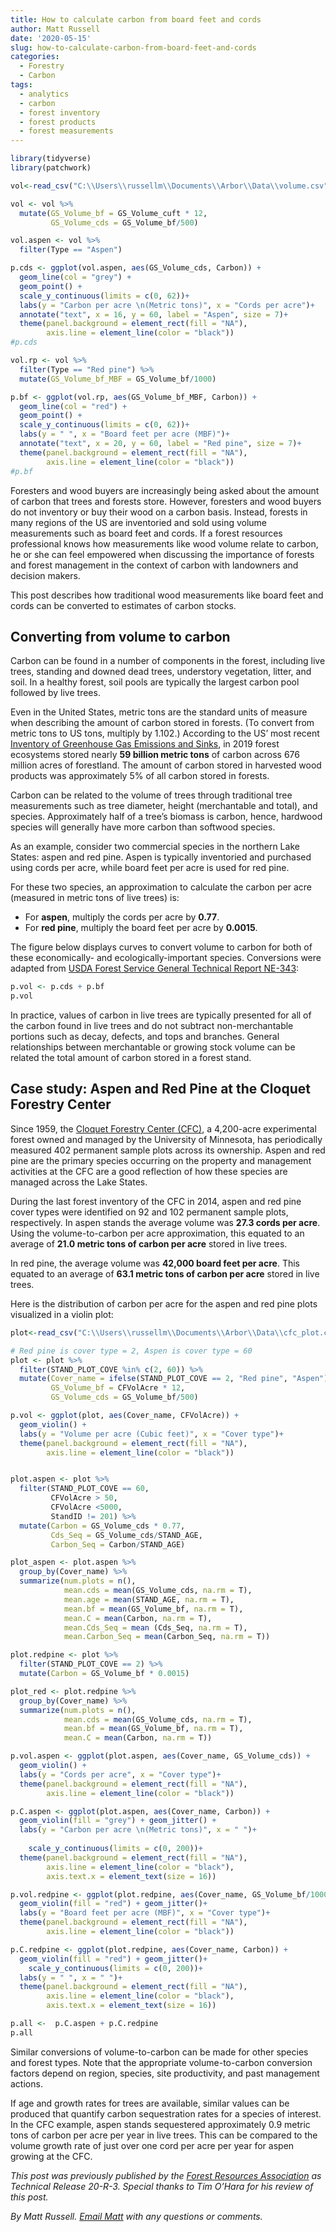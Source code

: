 ```yaml
---
title: How to calculate carbon from board feet and cords
author: Matt Russell
date: '2020-05-15'
slug: how-to-calculate-carbon-from-board-feet-and-cords
categories:
  - Forestry
  - Carbon
tags:
  - analytics
  - carbon
  - forest inventory
  - forest products
  - forest measurements
---
```



```r
library(tidyverse)
library(patchwork)
```


```r
vol<-read_csv("C:\\Users\\russellm\\Documents\\Arbor\\Data\\volume.csv")
```


```r
vol <- vol %>% 
  mutate(GS_Volume_bf = GS_Volume_cuft * 12,
         GS_Volume_cds = GS_Volume_bf/500)
```


```r
vol.aspen <- vol %>% 
  filter(Type == "Aspen")

p.cds <- ggplot(vol.aspen, aes(GS_Volume_cds, Carbon)) +
  geom_line(col = "grey") +
  geom_point() +
  scale_y_continuous(limits = c(0, 62))+
  labs(y = "Carbon per acre \n(Metric tons)", x = "Cords per acre")+
  annotate("text", x = 16, y = 60, label = "Aspen", size = 7)+
  theme(panel.background = element_rect(fill = "NA"),
        axis.line = element_line(color = "black"))
#p.cds
```

```r
vol.rp <- vol %>% 
  filter(Type == "Red pine") %>% 
  mutate(GS_Volume_bf_MBF = GS_Volume_bf/1000)

p.bf <- ggplot(vol.rp, aes(GS_Volume_bf_MBF, Carbon)) +
  geom_line(col = "red") +
  geom_point() +
  scale_y_continuous(limits = c(0, 62))+
  labs(y = " ", x = "Board feet per acre (MBF)")+
  annotate("text", x = 20, y = 60, label = "Red pine", size = 7)+
  theme(panel.background = element_rect(fill = "NA"),
        axis.line = element_line(color = "black"))
#p.bf
```

Foresters and wood buyers are increasingly being asked about the amount of carbon that trees and forests store. However, foresters and wood buyers do not inventory or buy their wood on a carbon basis. Instead, forests in many regions of the US are inventoried and sold using volume measurements such as board feet and cords. If a forest resources professional knows how measurements like wood volume relate to carbon, he or she can feel empowered when discussing the importance of forests and forest management in the context of carbon with landowners and decision makers.  

This post describes how traditional wood measurements like board feet and cords can be converted to estimates of carbon stocks. 

## Converting from volume to carbon
Carbon can be found in a number of components in the forest, including live trees, standing and downed dead trees, understory vegetation, litter, and soil.  In a healthy forest, soil pools are typically the largest carbon pool followed by live trees. 

Even in the United States, metric tons are the standard units of measure when describing the amount of carbon stored in forests. (To convert from metric tons to US tons, multiply by 1.102.) According to the US’ most recent [Inventory of Greenhouse Gas Emissions and Sinks](https://www.epa.gov/ghgemissions/inventory-us-greenhouse-gas-emissions-and-sinks-1990-2018), in 2019 forest ecosystems stored nearly **59 billion metric tons** of carbon across 676 million acres of forestland. The amount of carbon stored in harvested wood products was approximately 5% of all carbon stored in forests.

Carbon can be related to the volume of trees through traditional tree measurements such as tree diameter, height (merchantable and total), and species. Approximately half of a tree’s biomass is carbon, hence, hardwood species will generally have more carbon than softwood species. 

As an example, consider two commercial species in the northern Lake States: aspen and red pine. Aspen is typically inventoried and purchased using cords per acre, while board feet per acre is used for red pine.

For these two species, an approximation to calculate the carbon per acre (measured in metric tons of live trees) is:  

* For **aspen**, multiply the cords per acre by **0.77**.
* For **red pine**, multiply the board feet per acre by **0.0015**.

The figure below displays curves to convert volume to carbon for both of these economically- and ecologically-important species. Conversions were adapted from [USDA Forest Service General Technical Report NE-343](https://www.fs.usda.gov/treesearch/pubs/22954): 


```r
p.vol <- p.cds + p.bf
p.vol
```

In practice, values of carbon in live trees are typically presented for all of the carbon found in live trees and do not subtract non-merchantable portions such as decay, defects, and tops and branches. General relationships between merchantable or growing stock volume can be related the total amount of carbon stored in a forest stand.   

## Case study: Aspen and Red Pine at the Cloquet Forestry Center

Since 1959, the [Cloquet Forestry Center (CFC)](https://cfc.cfans.umn.edu/), a 4,200-acre experimental forest owned and managed by the University of Minnesota, has periodically measured 402 permanent sample plots across its ownership. Aspen and red pine are the primary species occurring on the property and management activities at the CFC are a good reflection of how these species are managed across the Lake States.

During the last forest inventory of the CFC in 2014, aspen and red pine cover types were identified on 92 and 102 permanent sample plots, respectively. In aspen stands the average volume was **27.3 cords per acre**. Using the volume-to-carbon per acre approximation, this equated to an average of **21.0 metric tons of carbon per acre** stored in live trees. 

In red pine, the average volume was **42,000 board feet per acre**. This equated to an average of **63.1 metric tons of carbon per acre** stored in live trees.

Here is the distribution of carbon per acre for the aspen and red pine plots visualized in a violin plot: 

```r
plot<-read_csv("C:\\Users\\russellm\\Documents\\Arbor\\Data\\cfc_plot.csv")
```

```r
# Red pine is cover type = 2, Aspen is cover type = 60
plot <- plot %>% 
  filter(STAND_PLOT_COVE %in% c(2, 60)) %>% 
  mutate(Cover_name = ifelse(STAND_PLOT_COVE == 2, "Red pine", "Aspen"),
         GS_Volume_bf = CFVolAcre * 12,
         GS_Volume_cds = GS_Volume_bf/500)

p.vol <- ggplot(plot, aes(Cover_name, CFVolAcre)) +
  geom_violin() +
  labs(y = "Volume per acre (Cubic feet)", x = "Cover type")+
  theme(panel.background = element_rect(fill = "NA"),
        axis.line = element_line(color = "black"))


plot.aspen <- plot %>% 
  filter(STAND_PLOT_COVE == 60,
         CFVolAcre > 50,
         CFVolAcre <5000,
         StandID != 201) %>% 
  mutate(Carbon = GS_Volume_cds * 0.77,
         Cds_Seq = GS_Volume_cds/STAND_AGE,
         Carbon_Seq = Carbon/STAND_AGE)

plot_aspen <- plot.aspen %>% 
  group_by(Cover_name) %>% 
  summarize(num.plots = n(),
            mean.cds = mean(GS_Volume_cds, na.rm = T),
            mean.age = mean(STAND_AGE, na.rm = T),
            mean.bf = mean(GS_Volume_bf, na.rm = T),
            mean.C = mean(Carbon, na.rm = T),
            mean.Cds_Seq = mean (Cds_Seq, na.rm = T),
            mean.Carbon_Seq = mean(Carbon_Seq, na.rm = T))

plot.redpine <- plot %>% 
  filter(STAND_PLOT_COVE == 2) %>% 
  mutate(Carbon = GS_Volume_bf * 0.0015)

plot_red <- plot.redpine %>% 
  group_by(Cover_name) %>% 
  summarize(num.plots = n(),
            mean.cds = mean(GS_Volume_cds, na.rm = T),
            mean.bf = mean(GS_Volume_bf, na.rm = T),
            mean.C = mean(Carbon, na.rm = T))

p.vol.aspen <- ggplot(plot.aspen, aes(Cover_name, GS_Volume_cds)) +
  geom_violin() +
  labs(y = "Cords per acre", x = "Cover type")+
  theme(panel.background = element_rect(fill = "NA"),
        axis.line = element_line(color = "black"))

p.C.aspen <- ggplot(plot.aspen, aes(Cover_name, Carbon)) +
  geom_violin(fill = "grey") + geom_jitter() +
  labs(y = "Carbon per acre \n(Metric tons)", x = " ")+
  
    scale_y_continuous(limits = c(0, 200))+
  theme(panel.background = element_rect(fill = "NA"),
        axis.line = element_line(color = "black"),
        axis.text.x = element_text(size = 16))

p.vol.redpine <- ggplot(plot.redpine, aes(Cover_name, GS_Volume_bf/1000)) +
  geom_violin(fill = "red") + geom_jitter()+
  labs(y = "Board feet per acre (MBF)", x = "Cover type")+
  theme(panel.background = element_rect(fill = "NA"),
        axis.line = element_line(color = "black"))

p.C.redpine <- ggplot(plot.redpine, aes(Cover_name, Carbon)) +
  geom_violin(fill = "red") + geom_jitter()+
    scale_y_continuous(limits = c(0, 200))+
  labs(y = " ", x = " ")+
  theme(panel.background = element_rect(fill = "NA"),
        axis.line = element_line(color = "black"),
        axis.text.x = element_text(size = 16))

p.all <-  p.C.aspen + p.C.redpine
p.all
```

Similar conversions of volume-to-carbon can be made for other species and forest types. Note that the appropriate volume-to-carbon conversion factors depend on region, species, site productivity, and past management actions. 

If age and growth rates for trees are available, similar values can be produced that quantify carbon sequestration rates for a species of interest. In the CFC example, aspen stands sequestered approximately 0.9 metric tons of carbon per acre per year in live trees. This can be compared to the volume growth rate of just over one cord per acre per year for aspen growing at the CFC. 


*This post was previously published by the [Forest Resources Association](https://forestresources.org/) as Technical Release 20-R-3. Special thanks to Tim O'Hara for his review of this post.*

*By Matt Russell. [Email Matt](mailto:matt@arbor-analytics.com) with any questions or comments.*
